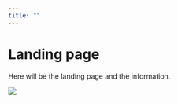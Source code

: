 ```yaml
---
title: ""
---
```


# Landing page

Here will be the landing page and the information.

![](Images/IMG_0294.jpg){fig-align="center"}
